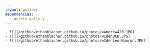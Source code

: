 ```yaml
---
layout: gallery
dependencies:
  - quarto-gallery
---
```


```         
- ![](/github/ethanblacher.github.io/photos/wAndrew420.JPG)
- ![](/github/ethanblacher.github.io/photos/wIdenUCB.JPG)
- ![](/github/ethanblacher.github.io/photos/wIdenLeorKumron.JPG)
```
